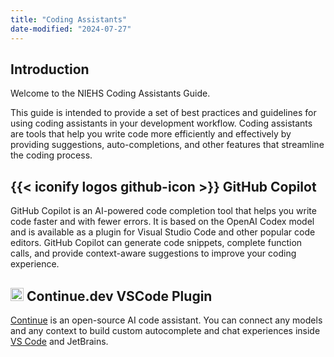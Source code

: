 ```yaml
---
title: "Coding Assistants"
date-modified: "2024-07-27"
---
```


## Introduction

Welcome to the NIEHS Coding Assistants Guide. 

This guide is intended to provide a set of best practices and guidelines for using coding assistants in your development workflow. Coding assistants are tools that help you write code more efficiently and effectively by providing suggestions, auto-completions, and other features that streamline the coding process.

## {{< iconify logos github-icon >}} GitHub Copilot

GitHub Copilot is an AI-powered code completion tool that helps you write code faster and with fewer errors. It is based on the OpenAI Codex model and is available as a plugin for Visual Studio Code and other popular code editors. GitHub Copilot can generate code snippets, complete function calls, and provide context-aware suggestions to improve your coding experience.

## ![](/media/continue-logo.png){height=1em} Continue.dev VSCode Plugin

[Continue](https://docs.continue.dev/intro) is an open-source AI code assistant. You can connect any models and any context to build custom autocomplete and chat experiences inside [VS Code](/development/ides.qmd#visual-studio-code) and JetBrains.